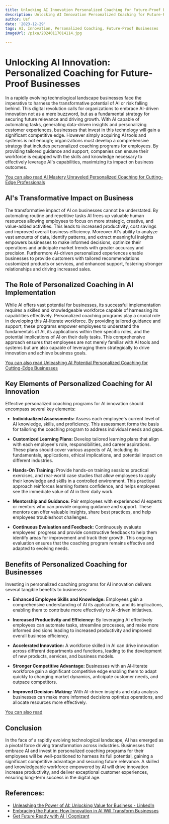 ```yaml
---
title: Unlocking AI Innovation Personalized Coaching for Future-Proof Businesses
description: Unlocking AI Innovation Personalized Coaching for Future-Proof Businesses
author: Usf
date: '2023-12-29'
tags: AI, Innovation, Personalized Coaching, Future-Proof Businesses
imageUrl: /pixa/20240117014114.jpg

---
```

# Unlocking  AI Innovation: Personalized Coaching for Future-Proof Businesses

In a rapidly  evolving  technological landscape businesses face the imperative to harness the transformative potential of  AI or risk falling behind. This digital revolution calls  for organizations to embrace AI-driven innovation not as  a mere buzzword, but as a fundamental  strategy for securing future relevance and driving growth. With AI capable of automating tasks, generating  data-driven insights and personalizing customer experiences, businesses  that invest in this  technology will gain a significant competitive edge. However simply acquiring AI tools and systems is not  enough; organizations must develop a  comprehensive strategy that includes personalized coaching programs for employees. By providing tailored  guidance and support, companies can ensure their  workforce is equipped with the skills and knowledge necessary to effectively leverage AI's capabilities, maximizing its  impact  on business outcomes.

[You  can also read AI Mastery Unraveled Personalized Coaching for Cutting-Edge Professionals](AI%20Mastery%20Unraveled%20Personalized%20Coaching%20for%20Cutting-Edge%20Professionals)


## AI's Transformative Impact on Business

The transformative impact  of AI on  businesses cannot be understated. By automating routine and repetitive tasks AI frees up valuable  human resources allowing employees to focus on more strategic, creative, and value-added activities. This leads to increased productivity, cost savings and improved overall business efficiency. Moreover AI's ability to analyze vast amounts of data, identify patterns, and extract meaningful insights empowers businesses to make informed decisions, optimize their operations and anticipate market trends with greater  accuracy and precision. Furthermore AI-driven personalized experiences enable businesses to provide customers with tailored recommendations customized products or services, and enhanced support, fostering stronger relationships and driving increased sales.

## The Role of Personalized Coaching in AI Implementation

While AI offers vast potential for businesses, its  successful implementation  requires a skilled and knowledgeable workforce capable of harnessing its capabilities effectively. Personalized coaching programs play a crucial role in developing this AI-literate workforce. By providing tailored guidance and support, these programs empower employees to  understand  the fundamentals of  AI, its applications within  their specific roles, and the potential implications of AI on their daily tasks. This comprehensive approach ensures that employees are not merely familiar with AI tools and systems but  are also capable of leveraging them strategically to drive innovation  and  achieve business  goals.

[You  can  also read Unleashing AI Potential Personalized Coaching for Cutting-Edge Businesses](Unleashing%20AI%20Potential%20Personalized%20Coaching%20for%20Cutting-Edge%20Businesses)


## Key Elements of Personalized Coaching for AI Innovation

Effective personalized coaching programs for AI innovation should encompass several key elements:

- **Individualized Assessments:** Assess each employee's current  level of AI knowledge, skills,  and proficiency. This assessment forms  the basis for tailoring the coaching program to address individual needs and gaps.

- **Customized Learning Plans:** Develop tailored learning plans that align with each employee's role, responsibilities, and career aspirations. These plans should cover various aspects of AI, including its  fundamentals,  applications, ethical implications, and  potential impact on different industries.

- **Hands-On Training:** Provide hands-on training sessions practical exercises, and real-world case  studies that allow employees to apply their  knowledge and skills in  a  controlled environment. This practical  approach reinforces  learning fosters confidence, and helps employees see the  immediate value of AI in their daily work.

- **Mentorship and Guidance:**  Pair employees with experienced AI experts or mentors who can provide ongoing guidance and support.  These mentors can offer valuable insights, share  best practices, and help employees troubleshoot challenges.

- **Continuous Evaluation and  Feedback:** Continuously evaluate employees' progress and provide constructive feedback to help them identify areas for improvement and track  their growth. This ongoing evaluation ensures that the coaching program remains  effective and adapted to evolving needs.

## Benefits of Personalized Coaching for Businesses

Investing in personalized coaching  programs for AI innovation delivers several tangible benefits to businesses:

- **Enhanced Employee  Skills and Knowledge:** Employees gain a comprehensive  understanding  of AI its applications, and its implications, enabling them to contribute more effectively to AI-driven initiatives.

- **Increased Productivity and Efficiency:** By leveraging AI effectively  employees can automate  tasks, streamline processes, and  make more informed decisions leading to increased productivity and improved overall  business efficiency.

- **Accelerated Innovation:** A workforce skilled in AI can drive innovation across different departments and  functions,  leading  to the development of new products, services, and business  models.

- **Stronger Competitive Advantage:** Businesses  with an AI-literate workforce gain a significant competitive edge enabling  them to adapt quickly to changing market dynamics, anticipate customer needs, and outpace competitors.

- **Improved  Decision-Making:**  With AI-driven insights and data  analysis  businesses can make more informed decisions optimize operations, and allocate resources more effectively.

[You  can also read ]()


## Conclusion

In the face of a rapidly evolving technological landscape, AI has emerged as a pivotal force driving transformation across  industries. Businesses that  embrace AI  and invest in personalized coaching programs for their employees will be  well-positioned to harness its full potential, gaining  a significant competitive advantage and securing future relevance. A  skilled and knowledgeable workforce empowered by AI will  drive innovation increase productivity, and deliver exceptional customer experiences, ensuring long-term success in  the digital age.

## References:
- [Unleashing the Power of AI: Unlocking Value for Business - LinkedIn](https://www.linkedin.com/pulse/unleashing-power-ai-unlocking-value-business-anshuman-magazine)
- [Embracing the Future: How Innovation in AI Will Transform Businesses](https://www.linkedin.com/pulse/embracing-future-how-innovation-ai-transform-omar-farooq?trk=pulse-article)
- [Get Future Ready with AI | Cognizant](https://www.cognizant.com/us/en/aem-i/future-ready-ai)
